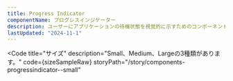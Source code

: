 ```yaml
---
title: Progress Indicator
componentName: プログレスインジケーター
description: ユーザーにアプリケーションの待機状態を視覚的に示すためのコンポーネントです。
lastUpdated: "2024-11-1"
---
```



<Code
  title="サイズ"
  description="Small、Medium、Largeの3種類があります。"
  code={sizeSampleRaw}
  storyPath="/story/components-progressindicator--small"
>
  <SizeSample client:load />
</Code>
